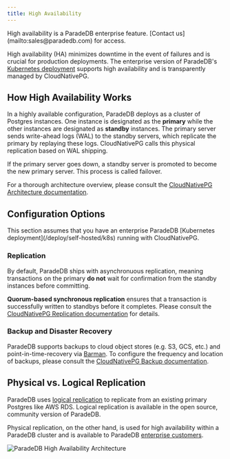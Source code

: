 ```yaml
---
title: High Availability
---
```


<Info>
  High availability is a ParadeDB enterprise feature. [Contact
  us](mailto:sales@paradedb.com) for access.
</Info>

High availability (HA) minimizes downtime in the event of failures and is crucial for production deployments.
The enterprise version of ParadeDB's [Kubernetes deployment](/deploy/self-hosted/k8s) supports high availability and is transparently managed by CloudNativePG.

## How High Availability Works

In a highly available configuration, ParadeDB deploys as a cluster of Postgres instances. One instance is designated as the **primary** while the other instances are designated as
**standby** instances. The primary server sends write-ahead logs (WAL) to the standby servers, which replicate the primary by replaying these logs. CloudNativePG calls this physical replication based on WAL shipping.

If the primary server goes down, a standby server is promoted to become the new primary server. This process is called failover.

For a thorough architecture overview, please consult the [CloudNativePG Architecture documentation](https://cloudnative-pg.io/documentation/1.18/architecture/).

## Configuration Options

<Note>
  This section assumes that you have an enterprise ParadeDB [Kubernetes
  deployment](/deploy/self-hosted/k8s) running with CloudNativePG.
</Note>

### Replication

By default, ParadeDB ships with asynchronuous replication, meaning transactions on the primary **do not** wait for confirmation from
the standby instances before committing.

**Quorum-based synchronous replication** ensures that a transaction is successfully written to standbys before it completes.
Please consult the [CloudNativePG Replication documentation](https://cloudnative-pg.io/documentation/1.18/replication/#synchronous-replication) for details.

### Backup and Disaster Recovery

ParadeDB supports backups to cloud object stores (e.g. S3, GCS, etc.) and point-in-time-recovery
via [Barman](https://pgbarman.org/). To configure the frequency and location of backups, please consult the [CloudNativePG Backup documentation](https://cloudnative-pg.io/documentation/1.18/backup_recovery/).

## Physical vs. Logical Replication

ParadeDB uses [logical replication](/deploy/replication/overview) to replicate from an existing primary Postgres like AWS RDS. Logical replication is available in the open source, community version of ParadeDB.

Physical replication, on the other hand, is used for high availability within a ParadeDB cluster and is available to ParadeDB [enterprise customers](mailto:sales@paradedb.com).

![ParadeDB High Availability Architecture](/images/high-availability.png)
